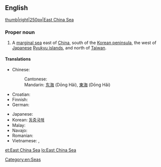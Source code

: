 ==English==
{{wikipedia}}
[[image:East China Sea.jpg|thumb|right|250px|East China Sea]]

===Proper noun===
{{en-proper noun}}

# A [[marginal sea]] east of [[China]], south of the [[Korean peninsula]], the west of [[Japanese]] [[Ryukyu islands]], and north of [[Taiwan]].

====Translations====
{{trans-top|a sea}}
* Chinese:
*: Cantonese: {{tø|yue|東海|tr=dung1 hoi2|sc=Hani|xs=Cantonese}}
*: Mandarin: [[东海]] (Dōng Hǎi), [[東海]] (Dōng Hǎi)
* Croatian: {{t|hr|Istočno kinesko more}}
* Finnish: {{t-|fi|Itä-Kiinanmeri}}
* German: {{t-|de|Ostchinesisches Meer}}
{{trans-mid}}
* Japanese: {{t-|ja|東シナ海|tr=Higashi-Shina-Kai}}
* Korean: [[동중국해]]
* Malay: {{t|ms|Laut China Timur}}
* Navajo: {{tø|nv|Tónteel náátsʼósí}}
* Romanian: {{t|ro|Marea Chinei de Est }}
* Vietnamese: {{t|vi|Biển Hoa Đông}}, {{t|vi|Đông Hải}}
{{trans-bottom}}

[[Category:en:Seas]]

[[et:East China Sea]]
[[lo:East China Sea]]